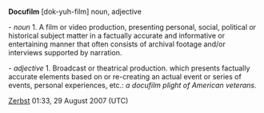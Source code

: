 '''Docufilm''' [dok-yuh-film] noun, adjective


- ''noun''
1. A film or video production, presenting personal, social, political or historical subject matter in a factually accurate and informative or entertaining manner that often consists of archival footage and/or interviews supported by narration.

- ''adjective''
1. Broadcast or theatrical production. which presents factually accurate elements based on or re-creating an actual event or series of events, personal experiences, etc.: ''a docufilm plight of American veterans.'' 


[[User:Zerbst|Zerbst]] 01:33, 29 August 2007 (UTC)